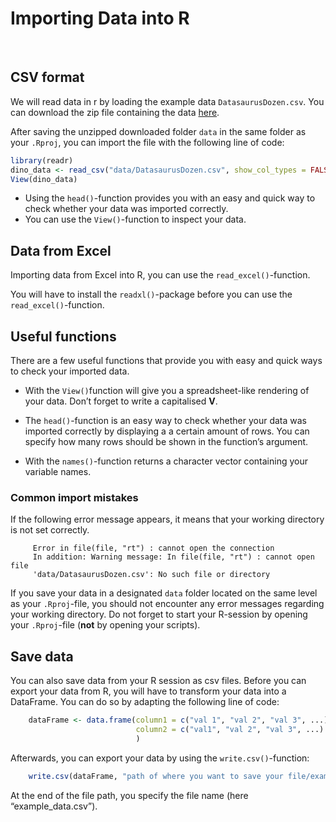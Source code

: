 # Importing Data into R

\

## CSV format

We will read data in r by loading the example data `DatasaurusDozen.csv`. You can download the zip file containing the data [here](/downloadable_files/data.zip).

After saving the unzipped downloaded folder `data` in the same folder as your `.Rproj`, you can import the file with the following line of code:

```r
library(readr)
dino_data <- read_csv("data/DatasaurusDozen.csv", show_col_types = FALSE)
View(dino_data)
```

::: {.callout-tip appearance="simple"}
-   Using the `head()`-function provides you with an easy and quick way to check whether your data was imported correctly.
-   You can use the `View()`-function to inspect your data.
:::

## Data from Excel

Importing data from Excel into R, you can use the `read_excel()`-function.

::: {.callout-important appearance="simple"}
You will have to install the `readxl()`-package before you can use the `read_excel()`-function.
:::

## Useful functions

There are a few useful functions that provide you with easy and quick ways to check your imported data.

-   With the `View()`function will give you a spreadsheet-like rendering of your data. Don't forget to write a capitalised **V**.

-   The `head()`-function is an easy way to check whether your data was imported correctly by displaying a a certain amount of rows. You can specify how many rows should be shown in the function's argument.

-   With the `names()`-function returns a character vector containing your variable names.

### Common import mistakes

::: {.callout-tip appearance="simple"}
If the following error message appears, it means that your working directory is not set correctly.

```         
     Error in file(file, "rt") : cannot open the connection         
     In addition: Warning message: In file(file, "rt") : cannot open file                            
     'data/DatasaurusDozen.csv': No such file or directory
```
:::

::: {.callout-important appearance="simple"}
If you save your data in a designated `data` folder located on the same level as your `.Rproj`-file, you should not encounter any error messages regarding your working directory. Do not forget to start your R-session by opening your `.Rproj`-file (**not** by opening your scripts).
:::

## Save data

You can also save data from your R session as csv files. Before you can export your data from R, you will have to transform your data into a DataFrame. You can do so by adapting the following line of code:

```r
    dataFrame <- data.frame(column1 = c("val 1", "val 2", "val 3", ...),
                            column2 = c("val1", "val 2", "val 3", ...)
                            )
```

Afterwards, you can export your data by using the `write.csv()`-function: 

```r
    write.csv(dataFrame, "path of where you want to save your file/example_data.csv")
```
At the end of the file path, you specify the file name (here "example_data.csv").

